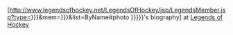 [http://www.legendsofhockey.net/LegendsOfHockey/jsp/LegendsMember.jsp?type={{{1|{{{type}}}}}}&mem={{{2|{{{mem}}}}}}&list=ByName#photo {{{3|{{{name|{{PAGENAME}}}}}}}}'s biography] at [http://www.legendsofhockey.net/ Legends of Hockey]<noinclude>
{{documentation}}
</noinclude>